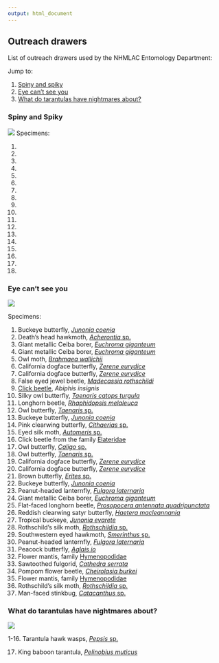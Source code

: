 ```yaml
---
output: html_document
---
```


## Outreach drawers

List of outreach drawers used by the NHMLAC Entomology Department:

Jump to:

1. [Spiny and spiky](#a-spiky)
2. [Eye can't see you](#a-eye)
3. [What do tarantulas have nightmares about?](#a-nightmare)

### Spiny and Spiky {#a-spiky}

![](spinyAndSpikyOutreachDrawer.png)
Specimens:

1. 
2. 
3.
4.
5.
6.
7.
8.
9.
10.
11.
12.
13.
14.
15.
16.
17.
18.

### Eye can't see you {#a-eye}

![](eyeCantSeeYou.png)

Specimens:

1. Buckeye butterfly, [*Junonia coenia*](https://en.wikipedia.org/wiki/Junonia_coenia)
2. Death's head hawkmoth, [*Acherontia* sp.](https://en.wikipedia.org/wiki/Death%27s-head_hawkmoth)
3. Giant metallic Ceiba borer, [*Euchroma giganteum*](https://en.wikipedia.org/wiki/Euchroma_giganteum)
4. Giant metallic Ceiba borer, [*Euchroma giganteum*](https://en.wikipedia.org/wiki/Euchroma_giganteum)
5. Owl moth, [*Brahmaea wallichii*](https://en.wikipedia.org/wiki/Brahmaea_wallichii)
6. California dogface butterfly, [*Zerene eurydice*](https://en.wikipedia.org/wiki/Zerene_eurydice)
7. California dogface butterfly, [*Zerene eurydice*](https://en.wikipedia.org/wiki/Zerene_eurydice)
8. False eyed jewel beetle, [*Madecassia rothschildi*](https://beetlesinthebush.com/2012/01/31/a-living-jewel-madecassia-rothschildi/)
9. [Click beetle](https://en.wikipedia.org/wiki/Click_beetle), *Abiphis insignis*
10. Silky owl butterfly, [*Taenaris catops turgula*](https://en.wikipedia.org/wiki/Taenaris_catops)
11. Longhorn beetle, [*Rhaphidopsis melaleuca*](https://en.wikipedia.org/wiki/Rhaphidopsis_melaleuca)
12. Owl butterfly, [*Taenaris* sp.](https://en.wikipedia.org/wiki/Taenaris)
13. Buckeye butterfly, [*Junonia coenia*](https://en.wikipedia.org/wiki/Junonia_coenia)
14. Pink clearwing butterfly, [*Cithaerias* sp. ](https://en.wikipedia.org/wiki/Cithaerias)
15. Eyed silk moth, [*Automeris* sp.](https://en.wikipedia.org/wiki/Automeris)
16. Click beetle from the family [Elateridae](https://en.wikipedia.org/wiki/Click_beetle)
17. Owl butterfly, [*Caligo* sp.](https://en.wikipedia.org/wiki/Owl_butterfly)
18. Owl butterfly, [*Taenaris* sp.](https://en.wikipedia.org/wiki/Taenaris)
19. California dogface butterfly, [*Zerene eurydice*](https://en.wikipedia.org/wiki/Zerene_eurydice)
20. California dogface butterfly, [*Zerene eurydice*](https://en.wikipedia.org/wiki/Zerene_eurydice)
21. Brown butterfly, [*Erites* sp.](http://tolweb.science.oregonstate.edu/Erites/88324)
22. Buckeye butterfly, [*Junonia coenia*](https://en.wikipedia.org/wiki/Junonia_coenia)
23. Peanut-headed lanternfly, [*Fulgora laternaria*](https://en.wikipedia.org/wiki/Fulgora_laternaria)
24. Giant metallic Ceiba borer, [*Euchroma giganteum*](https://en.wikipedia.org/wiki/Euchroma_giganteum)
25. Flat-faced longhorn beetle, [*Prosopocera antennata quadripunctata*](https://en.wikipedia.org/wiki/Prosopocera_antennata)
26. Reddish clearwing satyr butterfly, [*Haetera macleannania*](https://en.wikipedia.org/wiki/Haetera)
27. Tropical buckeye, [*Junonia evarete*](https://en.wikipedia.org/wiki/Junonia_evarete)
28. Rothschild's silk moth, [*Rothschildia* sp.](https://en.wikipedia.org/wiki/Rothschildia) 
29. Southwestern eyed hawkmoth, [*Smerinthus* sp.](https://en.wikipedia.org/wiki/Smerinthus) 
30. Peanut-headed lanternfly, [*Fulgora laternaria*](https://en.wikipedia.org/wiki/Fulgora_laternaria)
31. Peacock butterfly, [*Aglais io*](https://en.wikipedia.org/wiki/Aglais_io)
32. Flower mantis, family [Hymenopodidae](https://en.wikipedia.org/wiki/Hymenopodidae)
33. Sawtoothed fulgorid, [*Cathedra serrata*](https://en.wikipedia.org/wiki/Cathedra_serrata)
34. Pompom flower beetle, [*Cheirolasia burkei*](https://www.inaturalist.org/taxa/518632-Cheirolasia-burkei)
35. Flower mantis, family [Hymenopodidae](https://en.wikipedia.org/wiki/Hymenopodidae)
36. Rothschild's silk moth, [*Rothschildia* sp.](https://en.wikipedia.org/wiki/Rothschildia) 
37. Man-faced stinkbug, [*Catacanthus* sp. ](https://en.wikipedia.org/wiki/Catacanthus)

### What do tarantulas have nightmares about? {#a-nightmare}

![](tarantulaNightmare.png)

1-16. Tarantula hawk wasps, [*Pepsis* sp. ](https://en.wikipedia.org/wiki/Pepsis)

17. King baboon tarantula, [*Pelinobius muticus*](https://en.wikipedia.org/wiki/King_baboon_spider)
